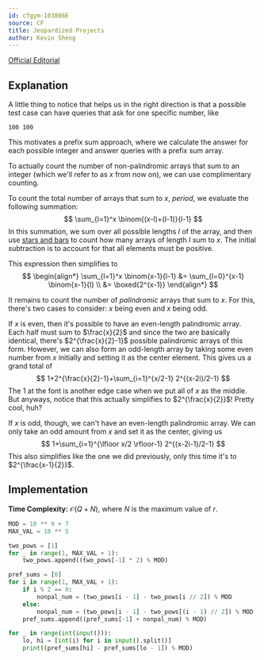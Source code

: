 ```yaml
---
id: cfgym-103886E
source: CF
title: Jeopardized Projects
author: Kevin Sheng
---
```


[Official Editorial](https://codeforces.com/gym/103886/attachments/download/17094/Cereal_Codes_SUMMER_2022_EDITORIAL.pdf#page=2)

## Explanation

A little thing to notice that helps us in the right direction is that a possible
test case can have queries that ask for one specific number, like
```
100 100
```
This motivates a prefix sum approach, where we calculate the answer for each
possible integer and answer queries with a prefix sum array.

To actually count the number of non-palindromic arrays that sum to an integer
(which we'll refer to as $x$ from now on), we can use complimentary counting.

To count the total number of arrays that sum to $x$, *period*, we evaluate
the following summation:
$$
\sum_{l=1}^x \binom{(x-l)+(l-1)}{l-1}
$$
In this summation, we sum over all possible lengths $l$ of the array,
and then use [stars and bars](https://en.wikipedia.org/wiki/Stars_and_bars_(combinatorics))
to count how many arrays of length $l$ sum to $x$.
The initial subtraction is to account for that all elements must be positive.

This expression then simplifies to
$$
\begin{align*}
\sum_{l=1}^x \binom{x-1}{l-1} &= \sum_{l=0}^{x-1} \binom{x-1}{l} \\
&= \boxed{2^{x-1}}
\end{align*}
$$

It remains to count the number of *palindromic* arrays that sum to $x$.
For this, there's two cases to consider: $x$ being even and $x$ being odd.

If $x$ is even, then it's possible to have an even-length palindromic array.
Each half must sum to $\frac{x}{2}$ and since the two are basically identical,
there's $2^{\frac{x}{2}-1}$ possible palindromic arrays of this form.
However, we can also form an odd-length array by taking some even number
from $x$ initially and setting it as the center element.
This gives us a grand total of
$$
1+2^{\frac{x}{2}-1}+\sum_{i=1}^{x/2-1} 2^{(x-2i)/2-1}
$$
The $1$ at the font is another edge case when we put all of $x$ as the middle.
But anyways, notice that this actually simplifies to $2^{\frac{x}{2}}$!
Pretty cool, huh?

If $x$ is odd, though, we can't have an even-length palindromic array.
We can only take an odd amount from $x$ and set it as the center, giving us
$$
1+\sum_{i=1}^{\lfloor x/2 \rfloor-1} 2^{(x-2i-1)/2-1}
$$
This also simplifies like the one we did previously, only this time it's to $2^{\frac{x-1}{2}}$.

## Implementation

**Time Complexity:** $\mathcal{O}(Q+N)$, where $N$ is the maximum value of $r$.

<LanguageSection>
<PySection>

```py
MOD = 10 ** 9 + 7
MAX_VAL = 10 ** 5

two_pows = [1]
for _ in range(1, MAX_VAL + 1):
	two_pows.append((two_pows[-1] * 2) % MOD)

pref_sums = [0]
for i in range(1, MAX_VAL + 1):
	if i % 2 == 0:
		nonpal_num = (two_pows[i - 1] - two_pows[i // 2]) % MOD
	else:
		nonpal_num = (two_pows[i - 1] - two_pows[(i - 1) // 2]) % MOD
	pref_sums.append((pref_sums[-1] + nonpal_num) % MOD)

for _ in range(int(input())):
	lo, hi = [int(i) for i in input().split()]
	print((pref_sums[hi] - pref_sums[lo - 1]) % MOD)
```

</PySection>
</LanguageSection>
